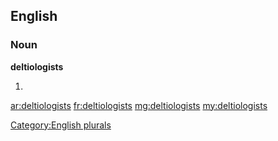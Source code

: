==English==

===Noun===
'''deltiologists'''

# {{plural of|[[deltiologist]]}}

[[Category:English plurals]]

[[ar:deltiologists]]
[[fr:deltiologists]]
[[mg:deltiologists]]
[[my:deltiologists]]